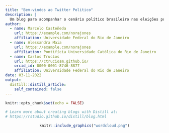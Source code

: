 ```yaml
---
title: "Bem-vindos ao Twitter Politico"
description: |
  Um blog para acompanhar o cenârio político brasileiro nas eleições presidenciais 2022 através do twitter e o análise de dados.
author:
  - name: Marcelo Casteñeda
    url: https://example.com/norajones
    affiliation: Universidade Federal do Rio de Janeiro
  - name: Alessandra Maia
    url: https://example.com/norajones
    affiliation: Pontifícia Universidade Católica do Rio de Janeiro
  - name: Carlos Trucíos
    url: https://ctruciosm.github.io/
    orcid_id: 0000-0001-8746-8877
    affiliation: Universidade Federal do Rio de Janeiro
date: 03-11-2022
output:
  distill::distill_article:
    self_contained: false
---
```


```r
knitr::opts_chunk$set(echo = FALSE)

# Learn more about creating blogs with Distill at:
# https://rstudio.github.io/distill/blog.html

```

<center>

```r
knitr::include_graphics("wordcloud.png")
```

</center>


